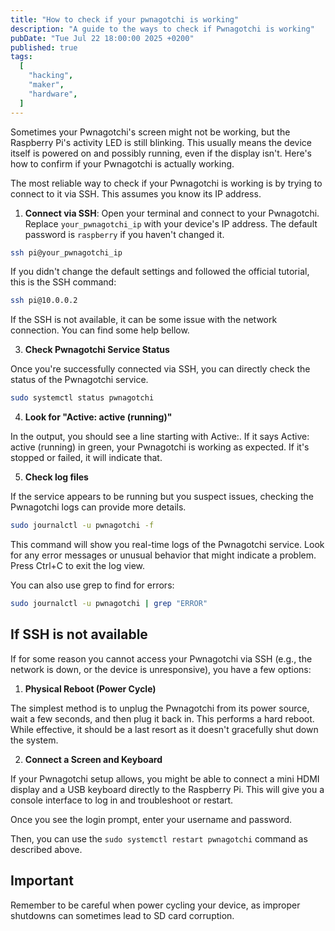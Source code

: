 ```yaml
---
title: "How to check if your pwnagotchi is working"
description: "A guide to the ways to check if Pwnagotchi is working"
pubDate: "Tue Jul 22 18:00:00 2025 +0200"
published: true
tags:
  [
    "hacking",
    "maker",
    "hardware",
  ]
---
```


Sometimes your Pwnagotchi's screen might not be working, but the Raspberry Pi's activity LED is still blinking. This usually means the device itself is powered on and possibly running, even if the display isn't. Here's how to confirm if your Pwnagotchi is actually working.

The most reliable way to check if your Pwnagotchi is working is by trying to connect to it via SSH. This assumes you know its IP address.

1. **Connect via SSH**: Open your terminal and connect to your Pwnagotchi. Replace `your_pwnagotchi_ip` with your device's IP address. The default password is `raspberry` if you haven't changed it.

```sh
ssh pi@your_pwnagotchi_ip
```

If you didn't change the default settings and followed the official tutorial, this is the SSH command:

```sh
ssh pi@10.0.0.2
```

If the SSH is not available, it can be some issue with the network connection. You can find some help bellow.

3. **Check Pwnagotchi Service Status**

Once you're successfully connected via SSH, you can directly check the status of the Pwnagotchi service.

```sh
sudo systemctl status pwnagotchi
```

4. **Look for "Active: active (running)"**

In the output, you should see a line starting with Active:. If it says Active: active (running) in green, your Pwnagotchi is working as expected. If it's stopped or failed, it will indicate that.

5. **Check log files**

If the service appears to be running but you suspect issues, checking the Pwnagotchi logs can provide more details.

```sh
sudo journalctl -u pwnagotchi -f
```

This command will show you real-time logs of the Pwnagotchi service. Look for any error messages or unusual behavior that might indicate a problem. Press Ctrl+C to exit the log view.

You can also use grep to find for errors:

```sh
sudo journalctl -u pwnagotchi | grep "ERROR"
```

## If SSH is not available

If for some reason you cannot access your Pwnagotchi via SSH (e.g., the network is down, or the device is unresponsive), you have a few options:

1. **Physical Reboot (Power Cycle)**

The simplest method is to unplug the Pwnagotchi from its power source, wait a few seconds, and then plug it back in. This performs a hard reboot. While effective, it should be a last resort as it doesn't gracefully shut down the system.

2. **Connect a Screen and Keyboard**

If your Pwnagotchi setup allows, you might be able to connect a mini HDMI display and a USB keyboard directly to the Raspberry Pi. This will give you a console interface to log in and troubleshoot or restart.

Once you see the login prompt, enter your username and password.

Then, you can use the `sudo systemctl restart pwnagotchi` command as described above.

## Important

Remember to be careful when power cycling your device, as improper shutdowns can sometimes lead to SD card corruption.

